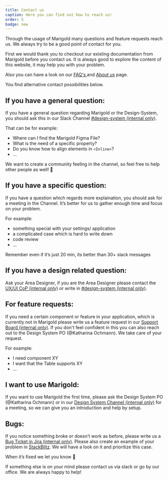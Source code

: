 ```yaml
---
title: Contact us
caption: Here you can find out how to reach us!
order: 5
badge: new
---
```


Through the usage of Marigold many questions and feature requests reach us. We always try to be a good point of contact for you.

First we would thank you to checkout our existing documentation from Marigold before you contact us. It is always good to explore the content of this website, it may help you with your problem.

Also you can have a look on our [FAQ's ](./faq) and [About us](./about) page.

You find alternative contact possibilities below.

## If you have a general question:

If you have a general question regarding Marigold or the Design-System, you should ask this in our Slack Channel [#design-system (internal only)](https://reservix.slack.com/archives/C02727BNZ3J).

That can be for example:

- Where can I find the Marigold Figma File?
- What is the need of a specific property?
- Do you know how to align elements in `<Inline>`?
- ...

We want to create a community feeling in the channel, so feel free to help other people as well! 🙂

## If you have a specific question:

If you have a question which regards more explaination, you should ask for a meeting in the Channel. It’s better for us to gather enough time and focus on your problem.

For example:

- something special with your settings/ application
- a complicated case which is hard to write down
- code review
- ...

<Message messageTitle="Notice" variant="info">
  Remember even if it’s just 20 min, its better than 30+ slack messages
</Message>

## If you have a design related question:

Ask your Area Designer, if you are the Area Designer please contact the [UX/UI CoP (internal only)](https://reservix.slack.com/archives/CC1KW68KZ) or write in [#design-system (internal only)](https://reservix.slack.com/archives/C02727BNZ3J).

## For feature requests:

If you need a certain component or feature in your application, which is currently not in Marigold please write us a feature request in our [Support Board (internal only)](https://reservix.atlassian.net/servicedesk/customer/portal/77). If you don't feel confident in this you can also reach out to the Design System PO (@Katharina Ochmann). We take care of your request.

For example:

- I need component XY
- I want that the Table supports XY
- ...

## I want to use Marigold:

If you want to use Marigold the first time, please ask the Design System PO (@Katharina Ochmann) or in our [Design System Channel (internal only)](https://reservix.slack.com/archives/C02727BNZ3J) for a meeting, so we can give you an introduction and help by setup.

## Bugs:

If you notice something broke or doesn’t work as before, please write us a [Bug Ticket in Jira (internal only)](https://reservix.atlassian.net/servicedesk/customer/portal/77). Please also create an example of your problem in [StackBlitz](https://stackblitz.com/github/marigold-ui/starter). We will have a look on it and prioritize this case.

When it’s fixed we let you know 🙂

<Message messageTitle="One thing left!" variant="info">
  If something else is on your mind please contact us via slack or go by our
  office. We are always happy to help!
</Message>
